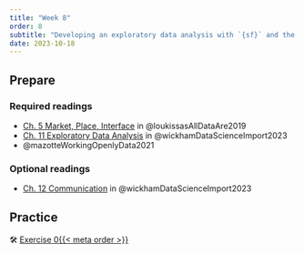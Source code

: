 ```yaml
---
title: "Week 8"
order: 8
subtitle: "Developing an exploratory data analysis with `{sf}` and the `{tidyverse}`"
date: 2023-10-18
---
```


## Prepare

### Required readings

-   [Ch. 5 Market, Place, Interface](https://direct.mit.edu/books/oa-monograph/4323/chapter/181052/MARKET-PLACE-INTERFACE) in @loukissasAllDataAre2019
-   [Ch. 11 Exploratory Data Analysis](https://r4ds.hadley.nz/eda) in @wickhamDataScienceImport2023
-   @mazotteWorkingOpenlyData2021

### Optional readings

-   [Ch. 12 Communication](https://r4ds.hadley.nz/communication) in @wickhamDataScienceImport2023

## Practice

🛠️️ [Exercise 0{{< meta order >}}](../exercises/exercise_0{{< meta order >}}.html)

